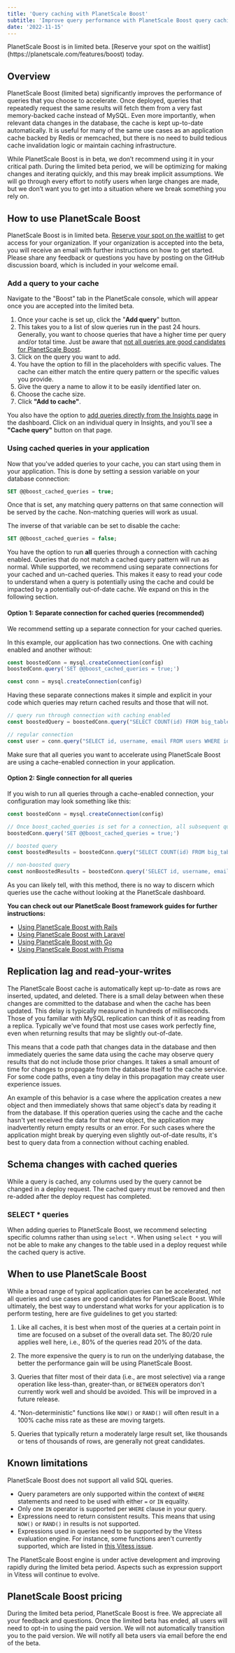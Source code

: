 ```yaml
---
title: 'Query caching with PlanetScale Boost'
subtitle: 'Improve query performance with PlanetScale Boost query caching.'
date: '2022-11-15'
---
```



<InfoBlock type='note'>
  PlanetScale Boost is in limited beta. [Reserve your spot on the waitlist](https://planetscale.com/features/boost) today.
</InfoBlock>

## Overview

PlanetScale Boost (limited beta) significantly improves the performance of queries that you choose to accelerate. Once deployed, queries that repeatedly request the same results will fetch them from a very fast memory-backed cache instead of MySQL. Even more importantly, when relevant data changes in the database, the cache is kept up-to-date automatically. It is useful for many of the same use cases as an application cache backed by Redis or memcached, but there is no need to build tedious cache invalidation logic or maintain caching infrastructure.

While PlanetScale Boost is in beta, we don’t recommend using it in your critical path. During the limited beta period, we will be optimizing for making changes and iterating quickly, and this may break implicit assumptions. We will go through every effort to notify users when large changes are made, but we don’t want you to get into a situation where we break something you rely on.

## How to use PlanetScale Boost

PlanetScale Boost is in limited beta. [Reserve your spot on the waitlist](https://planetscale.com/features/boost) to get access for your organization. If your organization is accepted into the beta, you will receive an email with further instructions on how to get started. Please share any feedback or questions you have by posting on the GitHub discussion board, which is included in your welcome email.

### Add a query to your cache

Navigate to the "Boost" tab in the PlanetScale console, which will appear once you are accepted into the limited beta.

1. Once your cache is set up, click the "**Add query**" button.
2. This takes you to a list of slow queries run in the past 24 hours. Generally, you want to choose queries that have a higher time per query and/or total time. Just be aware that [not all queries are good candidates for PlanetScale Boost](#when-to-use-planetscale-boost).
3. Click on the query you want to add.
4. You have the option to fill in the placeholders with specific values. The cache can either match the entire query pattern or the specific values you provide.
5. Give the query a name to allow it to be easily identified later on.
6. Choose the cache size.
7. Click **"Add to cache"**.

You also have the option to [add queries directly from the Insights page](https://planetscale.com/docs/concepts/query-insights) in the dashboard. Click on an individual query in Insights, and you'll see a **"Cache query"** button on that page.

### Using cached queries in your application

Now that you've added queries to your cache, you can start using them in your application. This is done by setting a session variable on your database connection:

```sql
SET @@boost_cached_queries = true;
```

Once that is set, any matching query patterns on that same connection will be served by the cache. Non-matching queries will work as usual.

The inverse of that variable can be set to disable the cache:

```sql
SET @@boost_cached_queries = false;
```

You have the option to run **all** queries through a connection with caching enabled. Queries that do not match a cached query pattern will run as normal. While supported, we recommend using separate connections for your cached and un-cached queries. This makes it easy to read your code to understand when a query is potentially using the cache and could be impacted by a potentially out-of-date cache. We expand on this in the following section.

#### Option 1: Separate connection for cached queries (recommended)

We recommend setting up a separate connection for your cached queries.

In this example, our application has two connections. One with caching enabled and another without:

```js
const boostedConn = mysql.createConnection(config)
boostedConn.query('SET @@boost_cached_queries = true;')

const conn = mysql.createConnection(config)
```

Having these separate connections makes it simple and explicit in your code which queries may return cached results and those that will not.

```js
// query run through connection with caching enabled
const boostedQuery = boostedConn.query("SELECT COUNT(id) FROM big_table WHERE season = 'fall';")

// regular connection
const user = conn.query("SELECT id, username, email FROM users WHERE id = 1006”)
```

<InfoBlock type='warning'>
  Make sure that all queries you want to accelerate using PlanetScale Boost are using a cache-enabled connection in your
  application.
</InfoBlock>

#### Option 2: Single connection for all queries

If you wish to run all queries through a cache-enabled connection, your configuration may look something like this:

```js
const boostedConn = mysql.createConnection(config)

// Once boost_cached_queries is set for a connection, all subsequent queries can use PlanetScale Boost.
boostedConn.query('SET @@boost_cached_queries = true;')

// boosted query
const boostedResults = boostedConn.query("SELECT COUNT(id) FROM big_table WHERE season = 'fall'")

// non-boosted query
const nonBoostedResults = boostedConn.query('SELECT id, username, email FROM users WHERE id = 1006')
```

As you can likely tell, with this method, there is no way to discern which queries use the cache without looking at the PlanetScale dashboard.

**You can check out our PlanetScale Boost framework guides for further instructions:**

- [Using PlanetScale Boost with Rails](/docs/tutorials/rails-boost-guide)
- [Using PlanetScale Boost with Laravel](/docs/tutorials/laravel-boost-guide)
- [Using PlanetScale Boost with Go](/docs/tutorials/go-boost-guide)
- [Using PlanetScale Boost with Prisma](/docs/tutorials/prisma-boost-guide)

## Replication lag and read-your-writes

The PlanetScale Boost cache is automatically kept up-to-date as rows are inserted, updated, and deleted. There is a small delay between when these changes are committed to the database and when the cache has been updated. This delay is typically measured in hundreds of milliseconds. Those of you familiar with MySQL replication can think of it as reading from a replica. Typically we've found that most use cases work perfectly fine, even when returning results that may be slightly out-of-date.

This means that a code path that changes data in the database and then immediately queries the same data using the cache may observe query results that do not include those prior changes. It takes a small amount of time for changes to propagate from the database itself to the cache service. For some code paths, even a tiny delay in this propagation may create user experience issues.

An example of this behavior is a case where the application creates a new object and then immediately shows that same object's data by reading it from the database. If this operation queries using the cache and the cache hasn't yet received the data for that new object, the application may inadvertently return empty results or an error. For such cases where the application might break by querying even slightly out-of-date results, it's best to query data from a connection without caching enabled.

## Schema changes with cached queries

While a query is cached, any columns used by the query cannot be changed in a deploy request. The cached query must be removed and then re-added after the deploy request has completed.

### SELECT * queries

When adding queries to PlanetScale Boost, we recommend selecting specific columns rather than using `select *`. When using `select *` you will not be able to make any changes to the table
used in a deploy request while the cached query is active.


## When to use PlanetScale Boost

While a broad range of typical application queries can be accelerated, not all queries and use cases are good candidates for PlanetScale Boost. While ultimately, the best way to understand what works for your application is to perform testing, here are five guidelines to get you started:

1. Like all caches, it is best when most of the queries at a certain point in time are focused on a subset of the overall data set. The 80/20 rule applies well here, i.e., 80% of the queries read 20% of the data.

2. The more expensive the query is to run on the underlying database, the better the performance gain will be using PlanetScale Boost.

3. Queries that filter most of their data (i.e., are most selective) via a range operation like less-than, greater-than, or `BETWEEN` operators don't currently work well and should be avoided. This will be improved in a future release.

4. "Non-deterministic" functions like `NOW()` or `RAND()` will often result in a 100% cache miss rate as these are moving targets.

5. Queries that typically return a moderately large result set, like thousands or tens of thousands of rows, are generally not great candidates.

## Known limitations

PlanetScale Boost does not support all valid SQL queries.

* Query parameters are only supported within the context of `WHERE` statements and need to be used with either `=` or `IN` equality.
* Only one `IN` operator is supported per `WHERE` clause in your query.
* Expressions need to return consistent results. This means that using `NOW()` or `RAND()` in results is not supported.
* Expressions used in queries need to be supported by the Vitess evaluation engine. For instance, some functions aren't currently supported, which are listed in [this Vitess issue](https://github.com/vitessio/vitess/issues/9647).

The PlanetScale Boost engine is under active development and improving rapidly during the limited beta period. Aspects such as expression support in Vitess will continue to evolve.

## PlanetScale Boost pricing

During the limited beta period, PlanetScale Boost is free. We appreciate all your feedback and questions. Once the limited beta has ended, all users will need to opt-in to using the paid version. We will not automatically transition you to the paid version.
We will notify all beta users via email before the end of the beta.
